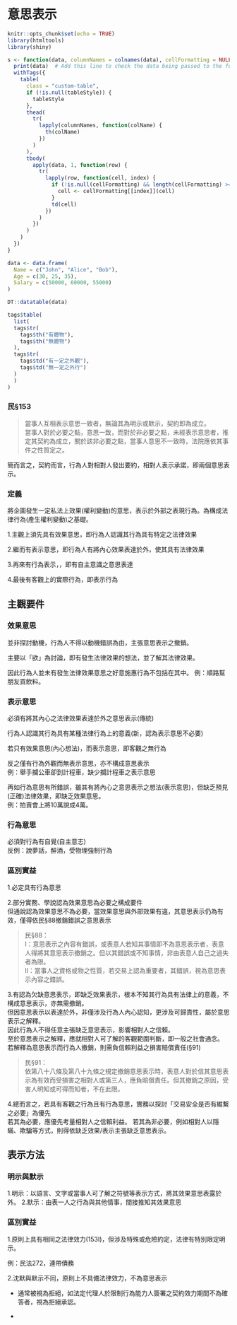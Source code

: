 
# 意思表示


```r
knitr::opts_chunk$set(echo = TRUE)
library(htmltools)
library(shiny)
```


```r
s <- function(data, columnNames = colnames(data), cellFormatting = NULL, tableStyle = NULL) {
  print(data)  # Add this line to check the data being passed to the function
  withTags({
    table(
      class = "custom-table", 
      if (!is.null(tableStyle)) {
        tableStyle
      },
      thead(
        tr(
          lapply(columnNames, function(colName) {
            th(colName)
          })
        )
      ),
      tbody(
        apply(data, 1, function(row) {
          tr(
            lapply(row, function(cell, index) {
              if (!is.null(cellFormatting) && length(cellFormatting) >= index) {
                cell <- cellFormatting[[index]](cell)
              }
              td(cell)
            })
          )
        })
      )
    )
  })
}

```



```r
data <- data.frame(
  Name = c("John", "Alice", "Bob"),
  Age = c(30, 25, 35),
  Salary = c(50000, 60000, 55000)
)

DT::datatable(data)
```




```r
tags$table(
  list(
  tags$tr(
    tags$th("有體物"),
    tags$th("無體物")
  ),
  tags$tr(
    tags$td("有一定之外觀"),
    tags$td("無一定之外行")
  )
  )
)

```


### 民§153

> 當事人互相表示意思一致者，無論其為明示或默示，契約即為成立。<br>
當事人對於必要之點，意思一致，而對於非必要之點，未經表示意思者，推定其契約為成立，關於該非必要之點，當事人意思不一致時，法院應依其事件之性質定之。

簡而言之，契約而言，行為人對相對人發出要約，相對人表示承諾，即兩個意思表示。


### 定義

將企圖發生一定私法上效果(權利變動)的意思，表示於外部之表現行為。為構成法律行為(產生權利變動)之基礎。

1.主觀上須先具有效果意思，即行為人認識其行為具有特定之法律效果

2.繼而有表示意思，即行為人有將內心效果表達於外，使其具有法律效果

3.再來有行為表示，，即有自主意識之意思表達

4.最後有客觀上的實際行為，即表示行為


## 主觀要件

### 效果意思

並非探討動機，行為人不得以動機錯誤為由，主張意思表示之撤銷。

主要以「欲」為討論，即有發生法律效果的想法，並了解其法律效果。

因此行為人並未有發生法律效果意思之好意施惠行為不包括在其中。
例：順路幫朋友買飲料。

### 表示意思

必須有將其內心之法律效果表達於外之意思表示(傳統)

行為人認識其行為具有某種法律行為上的意義(新，認為表示意思不必要)

若只有效果意思(內心想法)，而表示意思，即客觀之無行為

反之僅有行為外觀而無表示意思，亦不構成意思表示<br>
例：舉手攔公車卻到計程車，缺少攔計程車之表示意思

再如行為意思有所錯誤，雖其有將內心之意思表示之想法(表示意思)，但缺乏預見(正確)法律效果，即缺乏效果意思。<br>
例：拍賣會上將10萬說成4萬。


### 行為意思


必須對行為有自覺(自主意志)<br>
反例：說夢話，醉酒，受物理強制行為


### 區別實益

1.必定具有行為意思

2.部分實務、學說認為效果意思為必要之構成要件<br>
但通說認為效果意思不為必要，當效果意思與外部效果有違，其意思表示仍為有效，僅得依民§88撤銷錯誤之意思表示

>民§88：<br>
I：意思表示之內容有錯誤，或表意人若知其事情即不為意思表示者，表意人得將其意思表示撤銷之。但以其錯誤或不知事情，非由表意人自己之過失者為限。<br>
II：當事人之資格或物之性質，若交易上認為重要者，其錯誤，視為意思表示內容之錯誤。

3.有認為欠缺意思表示，即缺乏效果表示，根本不知其行為具有法律上的意義，不構成意思表示，亦無需撤銷。<br>
但因意思表示以表達於外，非僅涉及行為人內心認知，更涉及可歸責性，屬於意思表示之解釋。<br>
因此行為人不得任意主張缺乏意思表示，影響相對人之信賴。<br>
至於意思表示之解釋，應就相對人可了解的客觀範圍判斷，即一般之社會通念。<br>
若解釋為意思表示而行為人撤銷，則需負信賴利益之損害賠償責任(§91)

>民§91：<br>
依第八十八條及第八十九條之規定撤銷意思表示時，表意人對於信其意思表示為有效而受損害之相對人或第三人，應負賠償責任。但其撤銷之原因，受害人明知或可得而知者，不在此限。

4.總而言之，若具有客觀之行為且有行為意思，實務以探討「交易安全是否有維繫之必要」為優先<br>
若其為必要，應優先考量相對人之信賴利益。
若其為非必要，例如相對人以隱瞞、欺騙等方式，則得依缺乏效果/表示主張缺乏意思表示。<br>


## 表示方法

### 明示與默示

1.明示：以語言、文字或當事人可了解之符號等表示方式，將其效果意思表露於外。
2.默示：由表一人之行為與其他情事，間接推知其效果意思

### 區別實益{-}

1.原則上具有相同之法律效力(153I)，但涉及特殊或危險約定，法律有特別限定明示。

例：民法272，連帶債務

2.沈默與默示不同，原則上不具備法律效力，不為意思表示

- 通常被視為拒絕，如法定代理人於限制行為能力人簽署之契約效力期間不為確答者，視為拒絕承認。

- 







